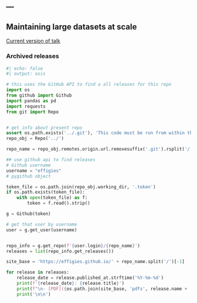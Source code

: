 ---
---

## Maintaining large datasets at scale

[Current version of talk](talk/)

### Archived releases

```python

#| echo: false
#| output: asis

# this uses the GitHub API to find a all releases for this repo
import os
from github import Github
import pandas as pd
import requests
from git import Repo


# get info about present repo
assert os.path.exists('../.git'), 'This code must be run from within the site subdirectory'
repo_obj = Repo('../')

repo_name = repo_obj.remotes.origin.url.removesuffix('.git').rsplit('/', 1)[1]

## use github api to find releases
# Github username
username = "effigies"
# pygithub object

token_file = os.path.join(repo_obj.working_dir, '.token')
if os.path.exists(token_file):
    with open(token_file) as f:
        token = f.read().strip()

g = Github(token)

# get that user by username
user = g.get_user(username)


repo_info = g.get_repo(f'{user.login}/{repo_name}')
releases = list(repo_info.get_releases())

site_base = 'https://effigies.github.io/' + repo_name.split('/')[-1]

for release in releases:
    release_date = release.published_at.strftime('%Y-%m-%d')
    print(f'{release_date}: {release.title}')
    print(f"\n- [PDF]({os.path.join(site_base, 'pdfs', release.name + '.pdf')}) [Full release]({release.html_url})")
    print('\n\n')

```

